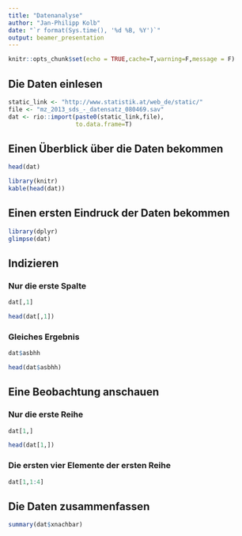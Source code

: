 ```yaml
---
title: "Datenanalyse"
author: "Jan-Philipp Kolb"
date: "`r format(Sys.time(), '%d %B, %Y')`"
output: beamer_presentation
---
```


```r
knitr::opts_chunk$set(echo = TRUE,cache=T,warning=F,message = F)
```

## Die Daten einlesen

```r
static_link <- "http://www.statistik.at/web_de/static/"
file <- "mz_2013_sds_-_datensatz_080469.sav"
dat <- rio::import(paste0(static_link,file),
                   to.data.frame=T)
```

## Einen Überblick über die Daten bekommen

```r
head(dat)
```

```r
library(knitr)
kable(head(dat))
```

## Einen ersten Eindruck der Daten bekommen

```r
library(dplyr)
glimpse(dat)
```

## Indizieren 

### Nur die erste Spalte

```r
dat[,1]
```

```r
head(dat[,1])
```

### Gleiches Ergebnis

```r
dat$asbhh
```

```r
head(dat$asbhh)
```

## Eine Beobachtung anschauen

### Nur die erste Reihe

```r
dat[1,]
```

```r
head(dat[1,])
```

### Die ersten vier Elemente der ersten Reihe

```r
dat[1,1:4]
```

## Die Daten zusammenfassen

```r
summary(dat$xnachbar)

```

